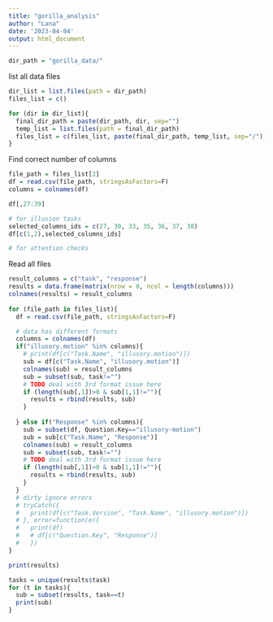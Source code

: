 ```yaml
---
title: "gorilla_analysis"
author: "Lana"
date: '2023-04-04'
output: html_document
---
```


```r
dir_path = "gorilla_data/"

```

list all data files
```r
dir_list = list.files(path = dir_path)
files_list = c()

for (dir in dir_list){
  final_dir_path = paste(dir_path, dir, sep="")
  temp_list = list.files(path = final_dir_path)
  files_list = c(files_list, paste(final_dir_path, temp_list, sep="/"))
}

```


Find correct number of columns
```r
file_path = files_list[2]
df = read.csv(file_path, stringsAsFactors=F)
columns = colnames(df)

df[,27:39]
```

```r
# for illusion tasks
selected_columns_ids = c(27, 30, 33, 35, 36, 37, 38)
df[c(1,2),selected_columns_ids]

# for attention checks

```


Read all files

```r

result_columns = c("task", "response")
results = data.frame(matrix(nrow = 0, ncol = length(columns))) 
colnames(results) = result_columns
  
for (file_path in files_list){
  df = read.csv(file_path, stringsAsFactors=F)

  # data has different formats
  columns = colnames(df)
  if("illusory.motion" %in% columns){
    # print(df[c("Task.Name", "illusory.motion")])
    sub = df[c("Task.Name", "illusory.motion")]
    colnames(sub) = result_columns
    sub = subset(sub, task!="")
    # TODO deal with 3rd format issue here
    if (length(sub[,1])>0 & sub[1,1]!=""){
      results = rbind(results, sub)
    }
    
  } else if("Response" %in% columns){
    sub = subset(df, Question.Key=="illusory-motion")
    sub = sub[c("Task.Name", "Response")]
    colnames(sub) = result_columns
    sub = subset(sub, task!="")
    # TODO deal with 3rd format issue here
    if (length(sub[,1])>0 & sub[1,1]!=""){
      results = rbind(results, sub)
    }
  }
  # dirty ignore errors
  # tryCatch({
  #   print(df[c("Task.Version", "Task.Name", "illusory.motion")])
  # }, error=function(e){
  #   print(df)
  #   # df[c("Question.Key", "Response")]
  #   })
}

print(results)

tasks = unique(results$task)
for (t in tasks){
  sub = subset(results, task==t)
  print(sub)
}
```

